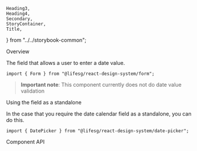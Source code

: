    Heading3,
    Heading4,
    Secondary,
    StoryContainer,
    Title,
} from "../../storybook-common";

<Meta title="Form/DatePicker" component={Form.DatePicker} />

<Title>Form.DatePicker</Title>

<Secondary>Overview</Secondary>

The field that allows a user to enter a date value.

```tsx
import { Form } from "@lifesg/react-design-system/form";
```

> **Important note**: This component currently does not do date value validation

<Canvas>
    <Story name="DatePicker">
        <StoryContainer>
            <Container>
                <Form.DatePicker
                    label="Calendar without button"
                    disabledDate={["2023-01-01", "2023-01-08"]}
                    type="range"
                    value=""
                    rangeValue=""
                />
                <Form.DatePicker
                    label="Single calendar"
                    disabledDate={["2023-01-01", "2023-01-08"]}
                    type="start"
                    value=""
                    rangeValue=""
                />
                <Form.DatePicker
                    label="Single calendar with button"
                    disabledDate={["2023-01-01", "2023-01-08"]}
                    hasButton={true}
                    type="start"
                    value=""
                    rangeValue=""
                />
                <Form.DatePicker
                    label="Range calendar with button"
                    hasButton={true}
                    disabledDate={["2023-01-10", "2023-01-15"]}
                    type="range"
                    value=""
                    rangeValue=""
                />
                <Form.DatePicker
                    label="Error range calendar"
                    type="range"
                    value=""
                    rangeValue=""
                    errorMessage="Field is required"
                />
                <Form.DatePicker
                    label="Disabled range calendar"
                    disabled
                    type="range"
                    value=""
                    rangeValue=""
                />
                <Form.DatePicker
                    label="ReadOnly range calendar"
                    readOnly
                    type="range"
                    value="2022-01-15"
                    rangeValue="2022-01-20"
                />
            </Container>
        </StoryContainer>
    </Story>
</Canvas>

<Heading3>Using the field as a standalone</Heading3>

In the case that you require the date calendar field as a standalone, you can do this.

```tsx
import { DatePicker } from "@lifesg/react-design-system/date-picker";
```

<Preview>
    <Story name="Standalone usage">
        <StoryContainer>
            <Container>
                <DatePicker hasButton={true} type="range" />
            </Container>
            <Container>
                <DatePicker type="start" />
            </Container>
        </StoryContainer>
    </Story>
</Preview>

<Secondary>Component API</Secondary>

<PropsTable />
